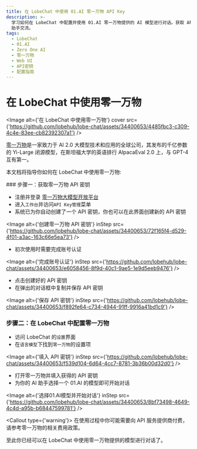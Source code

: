 ```yaml
---
title: 在 LobeChat 中使用 01.AI 零一万物 API Key
description: >-
  学习如何在 LobeChat 中配置并使用 01.AI 零一万物提供的 AI 模型进行对话。获取 API 密钥、填入设置项、选择模型，开始与 AI
  助手交流。
tags:
  - LobeChat
  - 01.AI
  - Zero One AI
  - 零一万物
  - Web UI
  - API密钥
  - 配置指南
---
```


# 在 LobeChat 中使用零一万物

<Image alt={'在 LobeChat 中使用零一万物'} cover src={'https://github.com/lobehub/lobe-chat/assets/34400653/4485fbc3-c309-4c4e-83ee-cb82392307a1'} />

[零一万物](https://www.01.ai/)是一家致力于 AI 2.0 大模型技术和应用的全球公司，其发布的千亿参数的 Yi-Large 闭源模型，在斯坦福大学的英语排行 AlpacaEval 2.0 上，与 GPT-4 互有第一。

本文档将指导你如何在 LobeChat 中使用零一万物:

<Steps>
  ### 步骤一：获取零一万物 API 密钥

  - 注册并登录 [零一万物大模型开放平台](https://platform.lingyiwanwu.com/)
  - 进入`工作台`并访问`API Key管理`菜单
  - 系统已为你自动创建了一个 API 密钥，你也可以在此界面创建新的 API 密钥

  <Image alt={'创建零一万物 API 密钥'} inStep src={'https://github.com/lobehub/lobe-chat/assets/34400653/72f165f4-d529-4f01-a3ac-163c66e5ea73'} />

  - 初次使用时需要完成账号认证

  <Image alt={'完成账号认证'} inStep src={'https://github.com/lobehub/lobe-chat/assets/34400653/e6058456-8f9d-40c1-9ae5-1e9d5eeb9476'} />

  - 点击创建好的 API 密钥
  - 在弹出的对话框中复制并保存 API 密钥

  <Image alt={'保存 API 密钥'} inStep src={'https://github.com/lobehub/lobe-chat/assets/34400653/f892fe64-c734-4944-91ff-9916a41bd1c9'} />

  ### 步骤二：在 LobeChat 中配置零一万物

  - 访问 LobeChat 的`设置`界面
  - 在`语言模型`下找到`零一万物`的设置项

  <Image alt={'填入 API 密钥'} inStep src={'https://github.com/lobehub/lobe-chat/assets/34400653/f539d104-6d64-4cc7-8781-3b36b00d32d0'} />

  - 打开零一万物并填入获得的 API 密钥
  - 为你的 AI 助手选择一个 01.AI 的模型即可开始对话

  <Image alt={'选择01.AI模型并开始对话'} inStep src={'https://github.com/lobehub/lobe-chat/assets/34400653/8bf73498-4649-4c4d-a95b-b68447599781'} />

  <Callout type={'warning'}>
    在使用过程中你可能需要向 API 服务提供商付费，请参考零一万物的相关费用政策。
  </Callout>
</Steps>

至此你已经可以在 LobeChat 中使用零一万物提供的模型进行对话了。
